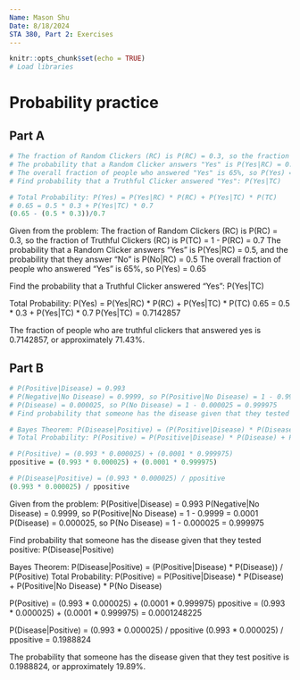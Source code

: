 ```yaml
---
Name: Mason Shu
Date: 8/18/2024
STA 380, Part 2: Exercises
---
```


```r
knitr::opts_chunk$set(echo = TRUE)
# Load libraries


```

# Probability practice
## Part A
```r
# The fraction of Random Clickers (RC) is P(RC) = 0.3, so the fraction of Truthful Clickers (RC) is P(TC) = 1 - P(RC) = 0.7
# The probability that a Random Clicker answers "Yes" is P(Yes|RC) = 0.5, and the probability that they answer "No" is P(No|RC) = 0.5
# The overall fraction of people who answered "Yes" is 65%, so P(Yes) = 0.65
# Find probability that a Truthful Clicker answered "Yes": P(Yes|TC)

# Total Probability: P(Yes) = P(Yes|RC) * P(RC) + P(Yes|TC) * P(TC)
# 0.65 = 0.5 * 0.3 + P(Yes|TC) * 0.7
(0.65 - (0.5 * 0.3))/0.7

```
Given from the problem:
The fraction of Random Clickers (RC) is P(RC) = 0.3, so the fraction of Truthful Clickers (RC) is P(TC) = 1 - P(RC) = 0.7
The probability that a Random Clicker answers "Yes" is P(Yes|RC) = 0.5, and the probability that they answer "No" is P(No|RC) = 0.5
The overall fraction of people who answered "Yes" is 65%, so P(Yes) = 0.65

Find the probability that a Truthful Clicker answered "Yes": P(Yes|TC)

Total Probability: P(Yes) = P(Yes|RC) * P(RC) + P(Yes|TC) * P(TC)
0.65 = 0.5 * 0.3 + P(Yes|TC) * 0.7
P(Yes|TC) = 0.7142857

The fraction of people who are truthful clickers that answered yes is 0.7142857, or approximately 71.43%.

## Part B
```r
# P(Positive|Disease) = 0.993
# P(Negative|No Disease) = 0.9999, so P(Positive|No Disease) = 1 - 0.9999 = 0.0001
# P(Disease) = 0.000025, so P(No Disease) = 1 - 0.000025 = 0.999975
# Find probability that someone has the disease given that they tested positive: P(Disease|Positive)

# Bayes Theorem: P(Disease|Positive) = (P(Positive|Disease) * P(Disease)) / P(Positive)
# Total Probability: P(Positive) = P(Positive|Disease) * P(Disease) + P(Positive|No Disease) * P(No Disease)

# P(Positive) = (0.993 * 0.000025) + (0.0001 * 0.999975)
ppositive = (0.993 * 0.000025) + (0.0001 * 0.999975)

# P(Disease|Positive) = (0.993 * 0.000025) / ppositive
(0.993 * 0.000025) / ppositive

```
Given from the problem:
P(Positive|Disease) = 0.993
P(Negative|No Disease) = 0.9999, so P(Positive|No Disease) = 1 - 0.9999 = 0.0001
P(Disease) = 0.000025, so P(No Disease) = 1 - 0.000025 = 0.999975

Find probability that someone has the disease given that they tested positive: P(Disease|Positive)

Bayes Theorem: P(Disease|Positive) = (P(Positive|Disease) * P(Disease)) / P(Positive)
Total Probability: P(Positive) = P(Positive|Disease) * P(Disease) + P(Positive|No Disease) * P(No Disease)

P(Positive) = (0.993 * 0.000025) + (0.0001 * 0.999975)
ppositive = (0.993 * 0.000025) + (0.0001 * 0.999975) = 0.0001248225

P(Disease|Positive) = (0.993 * 0.000025) / ppositive
(0.993 * 0.000025) / ppositive = 0.1988824

The probability that someone has the disease given that they test positive is 0.1988824, or approximately 19.89%.

